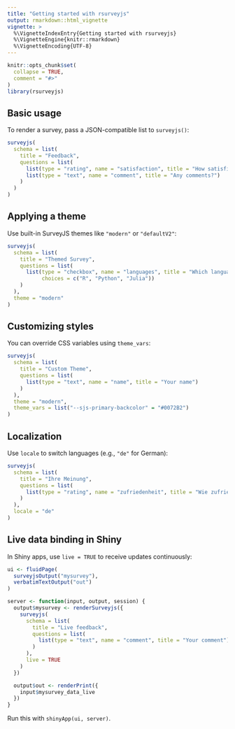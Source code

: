 ```yaml
---
title: "Getting started with rsurveyjs"
output: rmarkdown::html_vignette
vignette: >
  %\VignetteIndexEntry{Getting started with rsurveyjs}
  %\VignetteEngine{knitr::rmarkdown}
  %\VignetteEncoding{UTF-8}
---
```


```r
knitr::opts_chunk$set(
  collapse = TRUE,
  comment = "#>"
)
library(rsurveyjs)
```

## Basic usage

To render a survey, pass a JSON-compatible list to `surveyjs()`:

```r
surveyjs(
  schema = list(
    title = "Feedback",
    questions = list(
      list(type = "rating", name = "satisfaction", title = "How satisfied are you?"),
      list(type = "text", name = "comment", title = "Any comments?")
    )
  )
)
```

## Applying a theme

Use built-in SurveyJS themes like `"modern"` or `"defaultV2"`:

```r
surveyjs(
  schema = list(
    title = "Themed Survey",
    questions = list(
      list(type = "checkbox", name = "languages", title = "Which languages do you use?",
           choices = c("R", "Python", "Julia"))
    )
  ),
  theme = "modern"
)
```

## Customizing styles

You can override CSS variables using `theme_vars`:

```r
surveyjs(
  schema = list(
    title = "Custom Theme",
    questions = list(
      list(type = "text", name = "name", title = "Your name")
    )
  ),
  theme = "modern",
  theme_vars = list("--sjs-primary-backcolor" = "#0072B2")
)
```

## Localization

Use `locale` to switch languages (e.g., `"de"` for German):

```r
surveyjs(
  schema = list(
    title = "Ihre Meinung",
    questions = list(
      list(type = "rating", name = "zufriedenheit", title = "Wie zufrieden sind Sie?")
    )
  ),
  locale = "de"
)
```

## Live data binding in Shiny

In Shiny apps, use `live = TRUE` to receive updates continuously:

```r
ui <- fluidPage(
  surveyjsOutput("mysurvey"),
  verbatimTextOutput("out")
)

server <- function(input, output, session) {
  output$mysurvey <- renderSurveyjs({
    surveyjs(
      schema = list(
        title = "Live feedback",
        questions = list(
          list(type = "text", name = "comment", title = "Your comment")
        )
      ),
      live = TRUE
    )
  })

  output$out <- renderPrint({
    input$mysurvey_data_live
  })
}
```

Run this with `shinyApp(ui, server)`.
